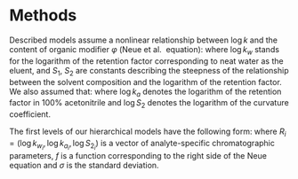 # Methods

Described models assume a nonlinear relationship between $\log k$ and the content of organic modifier $\varphi$ (Neue et al. \cite{Neue2001} equation): \begin{align*}
\log k =\log k_w - \frac{S_1 \cdot \varphi}{1+S_2 \cdot \varphi} , \label{Neue}
\end{align*} where $\log k_w$ stands for the logarithm of the retention factor corresponding to neat water as the eluent, and $S_1$, $S_2$ are constants describing the steepness of the relationship between the solvent composition and the logarithm of the retention factor. We also assumed that: \begin{align*}
S_1 &= (\log k_w - \log k_a ) \cdot ( 1+ 10^{\log S_{2}} )
\end{align*} where $\log k_a$ denotes the logarithm of the retention factor in 100% acetonitrile and $\log S_{2}$ denotes the logarithm of the curvature coefficient.

The first levels of our hierarchical models have the following form: \begin{align*}
\log k_{Obs_{i,j}} \sim N(f(R_i,\varphi_{i,j}),\sigma)
\end{align*} where $R_i=(\log k_{w_i}, \log k_{a_i}, \log S_{2_i})$ is a vector of analyte-specific chromatographic parameters, $f$ is a function corresponding to the right side of the Neue equation and $\sigma$ is the standard deviation.
